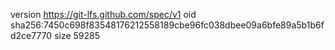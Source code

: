 version https://git-lfs.github.com/spec/v1
oid sha256:7450c698f83548176212558189cbe96fc038dbee09a6bfe89a5b1b6fd2ce7770
size 59285
